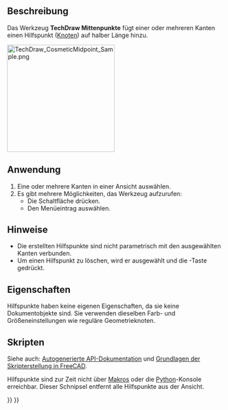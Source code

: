 <languages/>

{{Docnav/de
|[[TechDraw_CosmeticVertex/de|Hilfspunkt]]
|[[TechDraw_Quadrants/de|Quadranten]]
|[[TechDraw_Workbench/de|TechDraw]]
|IconL=TechDraw_CosmeticVertex.svg
|IconR=TechDraw_Quadrants.svg
|IconC=Workbench_TechDraw.svg
}}

{{GuiCommand/de
|Name=TechDraw Midpoints
|Name/de=TechDraw Mittenpunkte
|MenuLocation=TechDraw → Knoten hinzufügen → Kantenmittelpunkte hinzufügen
|Workbenches=[[TechDraw_Workbench|TechDraw]]
|Version=0.19
|SeeAlso=[[TechDraw_CosmeticVertex/de|TechDraw Hilfspunkt]], [[TechDraw_Quadrants/de|TechDraw Quadranten]]
}}

<span id="Description"></span>
==Beschreibung==

Das Werkzeug '''TechDraw Mittenpunkte''' fügt einer oder mehreren Kanten einen Hilfspunkt ([[Glossary/de#Vertex|Knoten]]) auf halber Länge hinzu.

[[Image:TechDraw_CosmeticMidpoint_Sample.png|250px]]
{{Caption|Hilfspunkte an Kantenmittenpunkten}}

<span id="Usage"></span>
==Anwendung==

# Eine oder mehrere Kanten in einer Ansicht auswählen.
# Es gibt mehrere Möglichkeiten, das Werkzeug aufzurufen:
#* Die Schaltfläche {{Button|[[Image:TechDraw_Midpoints.svg|16px]] [[TechDraw_Midpoints|Kantenmittelpunkte hinzufügen]] }} drücken.
#* Den Menüeintrag {{MenuCommand|TechDraw → Knoten hinzufügen → [[Image:TechDraw_Midpoints.svg|16px]] Kantenmittelpunkte hinzufügen}} auswählen.

<span id="Notes"></span>
==Hinweise==

* Die erstellten Hilfspunkte sind nicht parametrisch mit den ausgewählten Kanten verbunden.
* Um einen Hilfspunkt zu löschen, wird er ausgewählt und die {{KEY|Entf}}-Taste gedrückt. {{Version/de|1.0}}

<span id="Properties"></span>
==Eigenschaften==

Hilfspunkte haben keine eigenen Eigenschaften, da sie keine Dokumentobjekte sind. Sie verwenden dieselben Farb- und Größeneinstellungen wie reguläre Geometrieknoten.

<span id="Scripting"></span>
==Skripten==

Siehe auch: [https://freecad.github.io/SourceDoc/ Autogenerierte API-Dokumentation] und [[FreeCAD_Scripting_Basics/de|Grundlagen der Skripterstellung in FreeCAD]].

Hilfspunkte sind zur Zeit nicht über [[Macros/de|Makros]] oder die [[Python/de|Python]]-Konsole erreichbar. Dieser Schnipsel entfernt alle Hilfspunkte aus der Ansicht.

{{Code|code=
v = App.ActiveDocument.View
v.clearCV()
App.ActiveDocument.recompute()
}}


{{Docnav/de
|[[TechDraw_CosmeticVertex/de|Hilfspunkt]]
|[[TechDraw_Quadrants/de|Quadranten]]
|[[TechDraw_Workbench/de|TechDraw]]
|IconL=TechDraw_CosmeticVertex.svg
|IconR=TechDraw_Quadrants.svg
|IconC=Workbench_TechDraw.svg
}}

{{TechDraw Tools navi{{#translation:}}}}
{{Userdocnavi{{#translation:}}}}
{{clear}}
